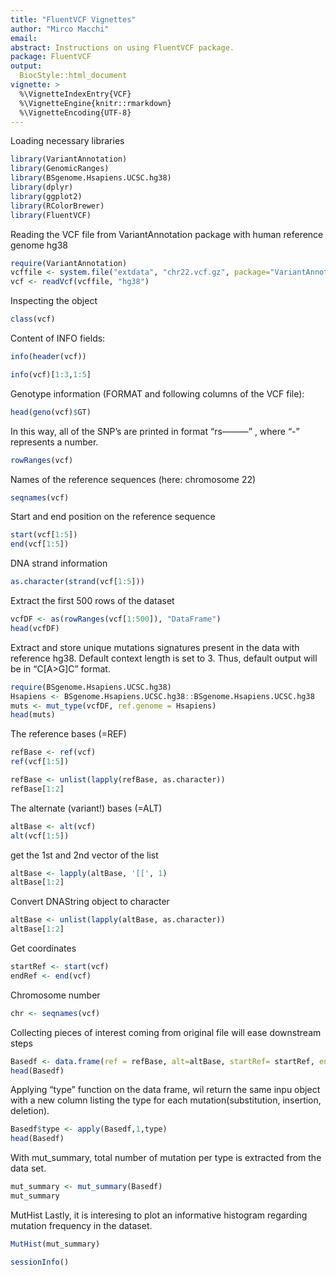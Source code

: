 ---
title: "FluentVCF Vignettes"
author: "Mirco Macchi"
email: 
abstract: Instructions on using FluentVCF package. 
package: FluentVCF
output: 
  BiocStyle::html_document
vignette: >
  %\VignetteIndexEntry{VCF}
  %\VignetteEngine{knitr::rmarkdown}
  %\VignetteEncoding{UTF-8}  
---

Loading necessary libraries 
```{r,message=FALSE,warning=FALSE}
library(VariantAnnotation)
library(GenomicRanges)
library(BSgenome.Hsapiens.UCSC.hg38)
library(dplyr)
library(ggplot2)
library(RColorBrewer)
library(FluentVCF)
```

Reading the VCF file from VariantAnnotation package with human reference genome hg38

```{r}
require(VariantAnnotation)
vcffile <- system.file("extdata", "chr22.vcf.gz", package="VariantAnnotation")
vcf <- readVcf(vcffile, "hg38")

```

Inspecting the object
```{r}

class(vcf)
```


Content of INFO fields:
```{r}
info(header(vcf))

```


```{r}
info(vcf)[1:3,1:5]

```
Genotype information (FORMAT and following columns of the VCF file):

```{r}
head(geno(vcf)$GT)
```

In this way, all of the SNP's are printed in format "rs---------" , where "-" represents a number.
```{r}
rowRanges(vcf)
```

Names of the reference sequences (here: chromosome 22)

```{r}
seqnames(vcf)

```


Start and end position on the reference sequence
```{r}
start(vcf[1:5])
end(vcf[1:5])
```

DNA strand information

```{r}
as.character(strand(vcf[1:5]))

```


Extract the first 500 rows of the dataset
```{r}
vcfDF <- as(rowRanges(vcf[1:500]), "DataFrame")
head(vcfDF)

```
Extract and store unique mutations signatures present in the data with reference hg38. Default context length is set to 3.
Thus, default output will be in "C[A>G]C" format.

```{r}
require(BSgenome.Hsapiens.UCSC.hg38)
Hsapiens <- BSgenome.Hsapiens.UCSC.hg38::BSgenome.Hsapiens.UCSC.hg38
muts <- mut_type(vcfDF, ref.genome = Hsapiens)
head(muts)
```


The reference bases (=REF)

```{r}
refBase <- ref(vcf)
ref(vcf[1:5])

```



```{r}
refBase <- unlist(lapply(refBase, as.character))
refBase[1:2]

```


The alternate (variant!) bases (=ALT)

```{r}
altBase <- alt(vcf)
alt(vcf[1:5])
```

get the 1st and 2nd vector of the list
```{r}
altBase <- lapply(altBase, '[[', 1)
altBase[1:2]
```


Convert DNAString object to character

```{r}
altBase <- unlist(lapply(altBase, as.character))
altBase[1:2]
```




Get coordinates

```{r}
startRef <- start(vcf)
endRef <- end(vcf)
```

Chromosome number
```{r}
chr <- seqnames(vcf)
```

Collecting pieces of interest coming from original file will ease downstream steps 

```{r}
Basedf <- data.frame(ref = refBase, alt=altBase, startRef= startRef, endRef= endRef, chr = chr)
head(Basedf)
```

Applying "type" function on the data frame, wil return the same inpu object with a new column listing the type for each mutation(substitution, insertion, deletion).

```{r}
Basedf$type <- apply(Basedf,1,type)
head(Basedf)
```

With mut_summary, total number of mutation per type is extracted from the data set.

```{r}
mut_summary <- mut_summary(Basedf)
mut_summary
```

MutHist
Lastly, it is interesing to plot an informative histogram regarding mutation frequency in the dataset.

```{r,fig.width=8,fig.height=6}
MutHist(mut_summary)
```

```{r}
sessionInfo()
```







